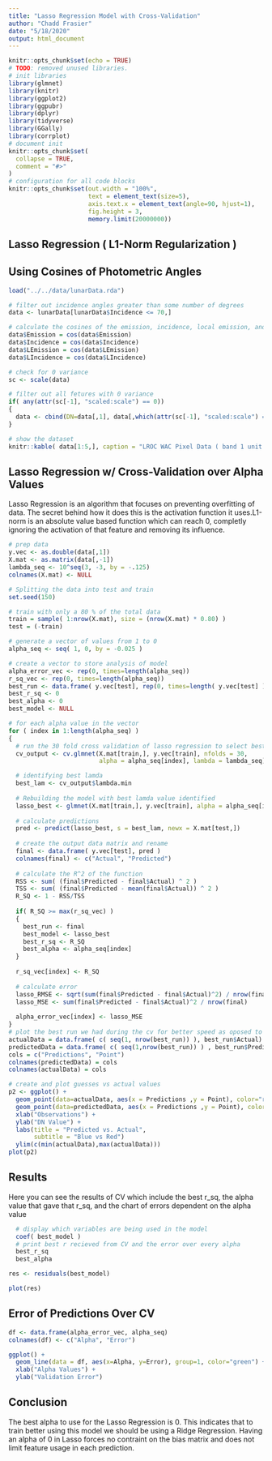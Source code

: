 ```yaml
---
title: "Lasso Regression Model with Cross-Validation"
author: "Chadd Frasier"
date: "5/18/2020"
output: html_document
---
```

```r
knitr::opts_chunk$set(echo = TRUE)
# TODO: removed unused libraries. 
# init libraries
library(glmnet)
library(knitr)
library(ggplot2)
library(ggpubr)
library(dplyr)
library(tidyverse)
library(GGally)
library(corrplot)
# document init
knitr::opts_chunk$set(
  collapse = TRUE,
  comment = "#>"
)
# configuration for all code blocks
knitr::opts_chunk$set(out.width = "100%",
                      text = element_text(size=5),
                      axis.text.x = element_text(angle=90, hjust=1),
                      fig.height = 3,
                      memory.limit(20000000))
```
## Lasso Regression ( L1-Norm Regularization )
## Using Cosines of Photometric Angles
```r
load("../../data/lunarData.rda")

# filter out incidence angles greater than some number of degrees
data <- lunarData[lunarData$Incidence <= 70,]

# calculate the cosines of the emission, incidence, local emission, and local incidence
data$Emission = cos(data$Emission)
data$Incidence = cos(data$Incidence)
data$LEmission = cos(data$LEmission)
data$LIncidence = cos(data$LIncidence)

# check for 0 variance
sc <- scale(data)

# filter out all fetures with 0 variance
if( any(attr(sc[-1], "scaled:scale") == 0))
{
  data <- cbind(DN=data[,1], data[,which(attr(sc[-1], "scaled:scale") == 0)] )
}

# show the dataset
knitr::kable( data[1:5,], caption = "LROC WAC Pixel Data ( band 1 unit 7 )" )
```

## Lasso Regression w/ Cross-Validation over Alpha Values
Lasso Regression is an algorithm that focuses on preventing overfitting of data. The secret behind how it does this is the activation function it uses.L1-norm is an absolute value based function which can reach 0, completly ignoring the activation of that feature and removing its influence. 
```r
# prep data
y.vec <- as.double(data[,1])
X.mat <- as.matrix(data[,-1])
lambda_seq <- 10^seq(3, -3, by = -.125)
colnames(X.mat) <- NULL

# Splitting the data into test and train
set.seed(150)

# train with only a 80 % of the total data
train = sample( 1:nrow(X.mat), size = (nrow(X.mat) * 0.80) )
test = (-train)

# generate a vector of values from 1 to 0
alpha_seq <- seq( 1, 0, by = -0.025 )

# create a vector to store analysis of model
alpha_error_vec <- rep(0, times=length(alpha_seq))
r_sq_vec <- rep(0, times=length(alpha_seq))
best_run <- data.frame( y.vec[test], rep(0, times=length( y.vec[test] ) ) )
best_r_sq <- 0
best_alpha <- 0
best_model <- NULL

# for each alpha value in the vector
for ( index in 1:length(alpha_seq) )
{
  # run the 30 fold cross validation of lasso regression to select best lambda
  cv_output <- cv.glmnet(X.mat[train,], y.vec[train], nfolds = 30, 
                         alpha = alpha_seq[index], lambda = lambda_seq)

  # identifying best lamda
  best_lam <- cv_output$lambda.min
  
  # Rebuilding the model with best lamda value identified
  lasso_best <- glmnet(X.mat[train,], y.vec[train], alpha = alpha_seq[index], lambda = best_lam)
  
  # calculate predictions
  pred <- predict(lasso_best, s = best_lam, newx = X.mat[test,])
  
  # create the output data matrix and rename
  final <- data.frame( y.vec[test], pred )
  colnames(final) <- c("Actual", "Predicted")
  
  # calculate the R^2 of the function
  RSS <- sum( (final$Predicted - final$Actual) ^ 2 )
  TSS <- sum( (final$Predicted - mean(final$Actual)) ^ 2 ) 
  R_SQ <- 1 - RSS/TSS
  
  if( R_SQ >= max(r_sq_vec) )
  {
    best_run <- final
    best_model <- lasso_best
    best_r_sq <- R_SQ
    best_alpha <- alpha_seq[index]
  }
  
  r_sq_vec[index] <- R_SQ
  
  # calculate error
  lasso_RMSE <- sqrt(sum(final$Predicted - final$Actual)^2) / nrow(final)
  lasso_MSE <- sum(final$Predicted - final$Actual)^2 / nrow(final)
  
  alpha_error_vec[index] <- lasso_MSE
}
# plot the best run we had during the cv for better speed as oposed to printing all runs
actualData = data.frame( c( seq(1, nrow(best_run)) ), best_run$Actual)
predictedData = data.frame( c( seq(1,nrow(best_run)) ) , best_run$Predicted)
cols = c("Predictions", "Point")
colnames(predictedData) = cols
colnames(actualData) = cols

# create and plot guesses vs actual values
p2 <- ggplot() +
  geom_point(data=actualData, aes(x = Predictions ,y = Point), color="red") +
  geom_point(data=predictedData, aes(x = Predictions ,y = Point), color="blue") +
  xlab("Observations") +
  ylab("DN Value") +
  labs(title = "Predicted vs. Actual",
       subtitle = "Blue vs Red")
  ylim(c(min(actualData),max(actualData))) 
plot(p2)
```

## Results
Here you can see the results of CV which include the best r_sq, the alpha value that gave that r_sq, and the chart of errors dependent on the alpha value
```r
  # display which variables are being used in the model
  coef( best_model )
  # print best r recieved from CV and the error over every alpha
  best_r_sq
  best_alpha
```

```r

res <- residuals(best_model)

plot(res)


```


## Error of Predictions Over CV
```r
df <- data.frame(alpha_error_vec, alpha_seq)
colnames(df) <- c("Alpha", "Error")

ggplot() +
  geom_line(data = df, aes(x=Alpha, y=Error), group=1, color="green") +
  xlab("Alpha Values") +
  ylab("Validation Error")
```

## Conclusion
The best alpha to use for the Lasso Regression is 0. This indicates that to train better using this model we should be using a Ridge Regression. Having an alpha of 0 in Lasso forces no contraint on the bias matrix and does not limit feature usage in each prediction.